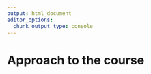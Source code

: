 ```yaml
---
output: html_document
editor_options: 
  chunk_output_type: console
---
```


# Approach to the course